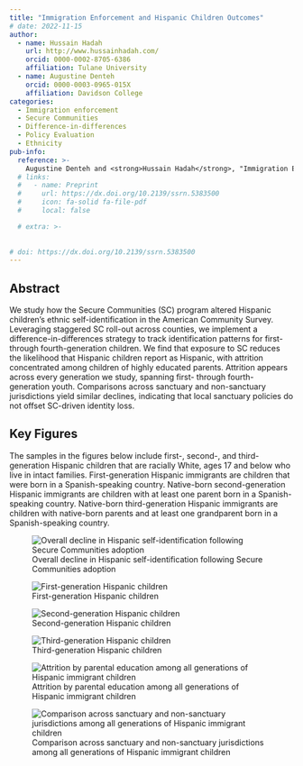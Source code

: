 ```yaml
---
title: "Immigration Enforcement and Hispanic Children Outcomes"
# date: 2022-11-15
author:
  - name: Hussain Hadah
    url: http://www.hussainhadah.com/
    orcid: 0000-0002-8705-6386
    affiliation: Tulane University
  - name: Augustine Denteh
    orcid: 0000-0003-0965-015X
    affiliation: Davidson College
categories: 
  - Immigration enforcement
  - Secure Communities
  - Difference-in-differences
  - Policy Evaluation
  - Ethnicity
pub-info:
  reference: >-
    Augustine Denteh and <strong>Hussain Hadah</strong>, "Immigration Enforcement and Hispanic Children Outcomes"</em>
  # links:
  #   - name: Preprint
  #     url: https://dx.doi.org/10.2139/ssrn.5383500
  #     icon: fa-solid fa-file-pdf
  #     local: false

  # extra: >-
      
    
# doi: https://dx.doi.org/10.2139/ssrn.5383500
---
```


<!-- ## Important links

- [Slides](https://hhadah.github.io/presentations/2024-dec-4/dec-4.pdf)
- [Paper](https://hhadah.github.io/compta-hadah/compta_hadah_2025.pdf) -->

## Abstract

We study how the Secure Communities (SC) program altered Hispanic children's ethnic self-identification in the American Community Survey.
Leveraging staggered SC roll-out across counties, we implement a difference-in-differences strategy to track identification patterns for first- through fourth-generation children. We find that exposure to SC reduces the likelihood that Hispanic children report as Hispanic, with attrition concentrated among children of highly educated parents. Attrition appears across every generation we study, spanning first- through fourth-generation youth. Comparisons across sanctuary and non-sanctuary jurisdictions yield similar declines, indicating that local sanctuary policies do not offset SC-driven identity loss.

## Key Figures

The samples in the figures below include first-, second-, and third-generation Hispanic children that are racially White, ages 17 and below who live in intact families. First-generation Hispanic immigrants are children that were born in a Spanish-speaking country. Native-born second-generation Hispanic immigrants are children with at least one parent born in a Spanish-speaking country. Native-born third-generation Hispanic immigrants are children with native-born parents and at least one grandparent born in a Spanish-speaking country. 

![Overall decline in Hispanic self-identification following Secure Communities adoption](plot06-all-hisp-hispan.png)

![First-generation Hispanic children](plot01-firstgen-hispan.png)

![Second-generation Hispanic children](plot02-secondgen-hispan.png)

![Third-generation Hispanic children](plot03-thirdgen-hispan.png)

![Attrition by parental education among all generations of Hispanic immigrant children](plot22-hetby_paredu__all.png)

![Comparison across sanctuary and non-sanctuary jurisdictions  among all generations of Hispanic immigrant children](plot27-hetby_sanctuary__all.png)

<!-- ## Citation

Hadah, Hussain, The Effect of Anti-Asian Attitudes on Asian Identity in the U.S. (September 24, 2024). Available at https://hhadah.github.io/asian-identity-attrition/my_paper/submit_preprint.pdf

```bibtex
@article{hadah2024hispanicidentity,
    Author = {Hadah, Hussain},
    Title = {The Effect of Anti-Asian Attitudes on Asian Identity in the U.S.},
    Year = {2024}}
``` -->
